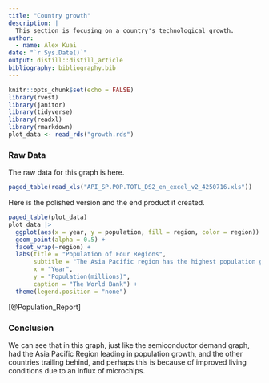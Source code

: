 ```yaml
---
title: "Country growth"
description: |
  This section is focusing on a country's technological growth.
author:
  - name: Alex Kuai
date: "`r Sys.Date()`"
output: distill::distill_article
bibliography: bibliography.bib
---
```


```r
knitr::opts_chunk$set(echo = FALSE)
library(rvest)
library(janitor)
library(tidyverse)
library(readxl)
library(rmarkdown)
plot_data <- read_rds("growth.rds")
```

### Raw Data
The raw data for this graph is here.

```r
paged_table(read_xls("API_SP.POP.TOTL_DS2_en_excel_v2_4250716.xls"))
```

Here is the polished version and the end product it created. 

```r
paged_table(plot_data)
plot_data |> 
  ggplot(aes(x = year, y = population, fill = region, color = region)) +
  geom_point(alpha = 0.5) +
  facet_wrap(~region) + 
  labs(title = "Population of Four Regions",
       subtitle = "The Asia Pacific region has the highest population growth",
       x = "Year",
       y = "Population(millions)",
       caption = "The World Bank") +
  theme(legend.position = "none")
```
[@Population_Report]

### Conclusion
We can see that in this graph, just like the semiconductor demand graph, had the Asia Pacific Region leading in population growth, and the other countries trailing behind, and perhaps this is because of improved living conditions due to an influx of microchips.


